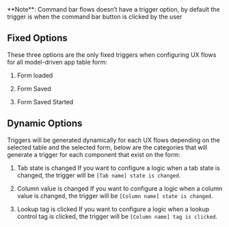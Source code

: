 <Warning>
  **Note**: Command bar flows doesn’t have a trigger option, by default the trigger is when the command bar button is clicked by the user
</Warning>

## Fixed Options

These three options are the only fixed triggers when configuring UX flows for all model-driven app table form:

1. Form loaded

2. Form Saved

3. Form Saved Started

## Dynamic Options

Triggers will be generated dynamically for each UX flows depending on the selected table and the selected form, below are the categories that will generate a trigger for each component that exist on the form:

1. Tab state is changed
   If you want to configure a logic when a tab state is changed, the trigger will be `[Tab name] state is changed`.

2. Column value is changed
   If you want to configure a logic when a column value is changed, the trigger will be `[Column name] state is changed`.

3. Lookup tag is clicked
   If you want to configure a logic when a lookup control tag is clicked, the trigger will be `[Column name] tag is clicked`.&#x20;